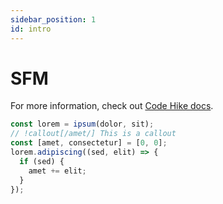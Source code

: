 ```yaml
---
sidebar_position: 1
id: intro
---
```


# SFM

For more information, check out [Code Hike docs](https://codehike.org/docs).

```js
const lorem = ipsum(dolor, sit);
// !callout[/amet/] This is a callout
const [amet, consectetur] = [0, 0];
lorem.adipiscing((sed, elit) => {
  if (sed) {
    amet += elit;
  }
});
```
